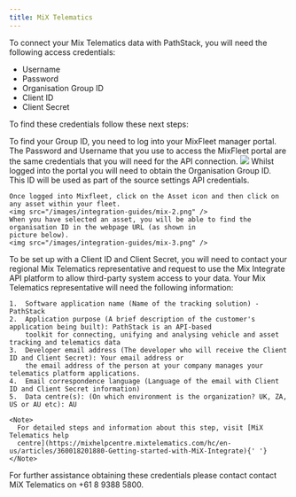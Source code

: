 ```yaml
---
title: MiX Telematics
---
```


To connect your Mix Telematics data with PathStack, you will need the following access credentials:
* Username
* Password
* Organisation Group ID
* Client ID
* Client Secret

To find these credentials follow these next steps:

<Steps>
  <Step title="Log into your MixFleet account">
    To find your Group ID, you need to log into your MixFleet manager portal. The Password 
    and Username that you use to access the MixFleet portal are the same credentials that you will need for the API 
    connection. 
    <img src="/images/integration-guides/mix-1.png" />
  </Step>
  <Step title="Find your Organisation ID">
    Whilst logged into the portal you will need to obtain the Organisation Group ID. This ID will be used as part of the 
    source settings API credentials.

    Once logged into Mixfleet, click on the Asset icon and then click on any asset within your fleet.
    <img src="/images/integration-guides/mix-2.png" />
    When you have selected an asset, you will be able to find the organisation ID in the webpage URL (as shown in
    picture below).
    <img src="/images/integration-guides/mix-3.png" />
  </Step>
  <Step title="Register for a Client ID and Client Secret via Mix Telematics ">
    To be set up with a Client ID and Client Secret, you will need to contact your regional Mix Telematics representative and request to use the Mix Integrate API platform to allow third-party system access to your data. Your Mix Telematics representative will need the following information:

    1.  Software application name (Name of the tracking solution) - PathStack
    2.  Application purpose (A brief description of the customer's application being built): PathStack is an API-based
        toolkit for connecting, unifying and analysing vehicle and asset tracking and telematics data
    3.  Developer email address (The developer who will receive the Client ID and Client Secret): Your email address or
        the email address of the person at your company manages your telematics platform applications.
    4.  Email correspondence language (Language of the email with Client ID and Client Secret information)
    5.  Data centre(s): (On which environment is the organization? UK, ZA, US or AU etc): AU

    <Note>
      For detailed steps and information about this step, visit [MiX Telematics help
      centre](https://mixhelpcentre.mixtelematics.com/hc/en-us/articles/360018201880-Getting-started-with-MiX-Integrate){' '}
    </Note>

  </Step>
</Steps>

<Tip>For further assistance obtaining these credentials please contact contact MiX Telematics on +61 8 9388 5800.</Tip>
